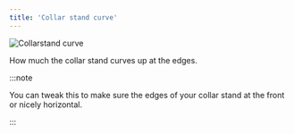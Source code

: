```yaml
---
title: 'Collar stand curve'
---
```


![Collarstand curve](collarstandcurve.svg)

How much the collar stand curves up at the edges.

:::note

You can tweak this to make sure the edges of your collar stand at the front or nicely horizontal.

:::
